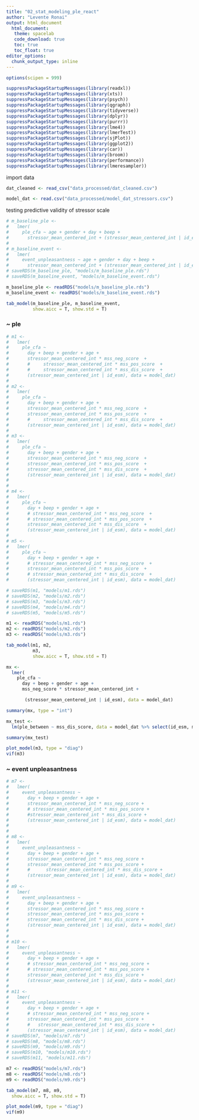 ```yaml
---
title: "02_stat_modeling_ple_react"
author: "Levente Ronai"
output: html_document
  html_document:
   theme: spacelab
   code_download: true
   toc: true
   toc_float: true
editor_options: 
  chunk_output_type: inline
---
```


```r

options(scipen = 999)

suppressPackageStartupMessages(library(readxl))
suppressPackageStartupMessages(library(xts))
suppressPackageStartupMessages(library(psych))
suppressPackageStartupMessages(library(qgraph))
suppressPackageStartupMessages(library(tidyverse))
suppressPackageStartupMessages(library(dplyr))
suppressPackageStartupMessages(library(purrr))
suppressPackageStartupMessages(library(lme4))
suppressPackageStartupMessages(library(lmerTest))
suppressPackageStartupMessages(library(sjPlot))
suppressPackageStartupMessages(library(ggplot2))
suppressPackageStartupMessages(library(car))
suppressPackageStartupMessages(library(broom))
suppressPackageStartupMessages(library(performance))
suppressPackageStartupMessages(library(lmeresampler))

```

import data

```r
dat_cleaned <- read_csv("data_processed/dat_cleaned.csv")

model_dat <- read.csv("data_processed/model_dat_stressors.csv")
```
testing predictive validity of stressor scale

```r

# m_baseline_ple <- 
#   lmer(
#     ple_cfa ~ age + gender + day + beep + 
#       stressor_mean_centered_int + (stressor_mean_centered_int | id_esm), data = model_dat)
# 
# m_baseline_event <- 
#   lmer(
#     event_unpleasantness ~ age + gender + day + beep + 
#       stressor_mean_centered_int + (stressor_mean_centered_int | id_esm), data = model_dat)
# saveRDS(m_baseline_ple, "models/m_baseline_ple.rds")
# saveRDS(m_baseline_event, "models/m_baseline_event.rds")

m_baseline_ple <- readRDS("models/m_baseline_ple.rds")
m_baseline_event <- readRDS("models/m_baseline_event.rds")

tab_model(m_baseline_ple, m_baseline_event,
          show.aicc = T, show.std = T)

```


### ~ ple

```r

# m1 <- 
#   lmer(
#     ple_cfa ~ 
#       day + beep + gender + age +
#       stressor_mean_centered_int * mss_neg_score  +
#       #     stressor_mean_centered_int * mss_pos_score  +
#       #     stressor_mean_centered_int * mss_dis_score  +
#       (stressor_mean_centered_int | id_esm), data = model_dat)
# 
# m2 <- 
#   lmer(
#     ple_cfa ~ 
#       day + beep + gender + age +
#       stressor_mean_centered_int * mss_neg_score  +
#       stressor_mean_centered_int * mss_pos_score  +
#       #     stressor_mean_centered_int * mss_dis_score  +
#       (stressor_mean_centered_int | id_esm), data = model_dat)
# 
# m3 <- 
#   lmer(
#     ple_cfa ~ 
#       day + beep + gender + age +
#       stressor_mean_centered_int * mss_neg_score  +
#       stressor_mean_centered_int * mss_pos_score  +
#       stressor_mean_centered_int * mss_dis_score  +
#       (stressor_mean_centered_int | id_esm), data = model_dat)
# 
# 
# m4 <-
#   lmer(
#     ple_cfa ~
#       day + beep + gender + age +
#       # stressor_mean_centered_int * mss_neg_score  +
#       # stressor_mean_centered_int * mss_pos_score  +
#       stressor_mean_centered_int * mss_dis_score  +
#       (stressor_mean_centered_int | id_esm), data = model_dat)
# 
# m5 <-
#   lmer(
#     ple_cfa ~
#       day + beep + gender + age +
#       # stressor_mean_centered_int * mss_neg_score  +
#       stressor_mean_centered_int * mss_pos_score  +
#       # stressor_mean_centered_int * mss_dis_score  +
#       (stressor_mean_centered_int | id_esm), data = model_dat)

# saveRDS(m1, "models/m1.rds")
# saveRDS(m2, "models/m2.rds")
# saveRDS(m3, "models/m3.rds")
# saveRDS(m4, "models/m4.rds")
# saveRDS(m5, "models/m5.rds")

m1 <- readRDS("models/m1.rds")
m2 <- readRDS("models/m2.rds")
m3 <- readRDS("models/m3.rds")

tab_model(m1, m2, 
          m3,
          show.aicc = T, show.std = T)

```

```r
mx <-
  lmer(
    ple_cfa ~
      day + beep + gender + age +
      mss_neg_score * stressor_mean_centered_int + 

       (stressor_mean_centered_int | id_esm), data = model_dat)

summary(mx, type = "int")

mx_test <- 
  lm(ple_between ~ mss_dis_score, data = model_dat %>% select(id_esm, mss_dis_score, mss_neg_score, mss_pos_score, ple_between) %>% distinct())

summary(mx_test)
```


```r
plot_model(m3, type = "diag")
vif(m3)
```

### ~ event unpleasantness

```r

# m7 <- 
#   lmer(
#     event_unpleasantness ~ 
#       day + beep + gender + age +
#       stressor_mean_centered_int * mss_neg_score +
#       # stressor_mean_centered_int * mss_pos_score +
#       #stressor_mean_centered_int * mss_dis_score + 
#       (stressor_mean_centered_int | id_esm), data = model_dat)
# 
# 
# m8 <- 
#   lmer(
#     event_unpleasantness ~ 
#       day + beep + gender + age +
#       stressor_mean_centered_int * mss_neg_score +
#       stressor_mean_centered_int * mss_pos_score +
#       #      stressor_mean_centered_int * mss_dis_score + 
#       (stressor_mean_centered_int | id_esm), data = model_dat)
# 
# m9 <- 
#   lmer(
#     event_unpleasantness ~ 
#       day + beep + gender + age +
#       stressor_mean_centered_int * mss_neg_score +
#       stressor_mean_centered_int * mss_pos_score +
#       stressor_mean_centered_int * mss_dis_score + 
#       (stressor_mean_centered_int | id_esm), data = model_dat)
# 
# 
# m10 <-
#   lmer(
#     event_unpleasantness ~
#       day + beep + gender + age +
#       # stressor_mean_centered_int * mss_neg_score +
#       # stressor_mean_centered_int * mss_pos_score +
#       stressor_mean_centered_int * mss_dis_score +
#       (stressor_mean_centered_int | id_esm), data = model_dat)
# 
# m11 <-
#   lmer(
#     event_unpleasantness ~
#       day + beep + gender + age +
#       # stressor_mean_centered_int * mss_neg_score +
#       stressor_mean_centered_int * mss_pos_score +
#       #   stressor_mean_centered_int * mss_dis_score +
#       (stressor_mean_centered_int | id_esm), data = model_dat)
# saveRDS(m7, "models/m7.rds")
# saveRDS(m8, "models/m8.rds")
# saveRDS(m9, "models/m9.rds")
# saveRDS(m10, "models/m10.rds")
# saveRDS(m11, "models/m11.rds")

m7 <- readRDS("models/m7.rds")
m8 <- readRDS("models/m8.rds")
m9 <- readRDS("models/m9.rds")

tab_model(m7, m8, m9,
  show.aicc = T, show.std = T)


```


```r
plot_model(m9, type = "diag")
vif(m9)
```


